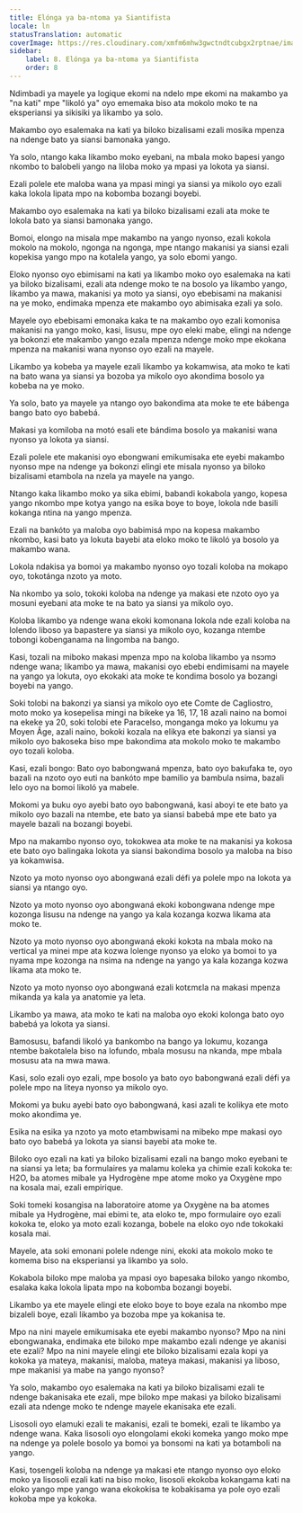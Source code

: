 ```yaml
---
title: Elónga ya ba-ntoma ya Siantifista
locale: ln
statusTranslation: automatic
coverImage: https://res.cloudinary.com/xmfm6mhw3gwctndtcubgx2rptnae/image/upload/v1741354419/small_cover_la_gran_rebelion_28716e29d2.webp
sidebar:
    label: 8. Elónga ya ba-ntoma ya Siantifista
    order: 8
---
```

Ndimbadi ya mayele ya logique ekomi na ndelo mpe ekomi na makambo ya "na kati" mpe "likoló ya" oyo ememaka biso ata mokolo moko te na eksperiansi ya sikisiki ya likambo ya solo.

Makambo oyo esalemaka na kati ya biloko bizalisami ezali mosika mpenza na ndenge bato ya siansi bamonaka yango.

Ya solo, ntango kaka likambo moko eyebani, na mbala moko bapesi yango nkombo to balobeli yango na liloba moko ya mpasi ya lokota ya siansi.

Ezali polele ete maloba wana ya mpasi mingi ya siansi ya mikolo oyo ezali kaka lokola lipata mpo na kobomba bozangi boyebi.

Makambo oyo esalemaka na kati ya biloko bizalisami ezali ata moke te lokola bato ya siansi bamonaka yango.

Bomoi, elongo na misala mpe makambo na yango nyonso, ezali kokola mokolo na mokolo, ngonga na ngonga, mpe ntango makanisi ya siansi ezali kopekisa yango mpo na kotalela yango, ya solo ebomi yango.

Eloko nyonso oyo ebimisami na kati ya likambo moko oyo esalemaka na kati ya biloko bizalisami, ezali ata ndenge moko te na bosolo ya likambo yango, likambo ya mawa, makanisi ya moto ya siansi, oyo ebebisami na makanisi na ye moko, endimaka mpenza ete makambo oyo abimisaka ezali ya solo.

Mayele oyo ebebisami emonaka kaka te na makambo oyo ezali komonisa makanisi na yango moko, kasi, lisusu, mpe oyo eleki mabe, elingi na ndenge ya bokonzi ete makambo yango ezala mpenza ndenge moko mpe ekokana mpenza na makanisi wana nyonso oyo ezali na mayele.

Likambo ya kobeba ya mayele ezali likambo ya kokamwisa, ata moko te kati na bato wana ya siansi ya bozoba ya mikolo oyo akondima bosolo ya kobeba na ye moko.

Ya solo, bato ya mayele ya ntango oyo bakondima ata moke te ete bábenga bango bato oyo babebá.

Makasi ya komiloba na motó esali ete bándima bosolo ya makanisi wana nyonso ya lokota ya siansi.

Ezali polele ete makanisi oyo ebongwani emikumisaka ete eyebi makambo nyonso mpe na ndenge ya bokonzi elingi ete misala nyonso ya biloko bizalisami etambola na nzela ya mayele na yango.

Ntango kaka likambo moko ya sika ebimi, babandi kokabola yango, kopesa yango nkombo mpe kotya yango na esika boye to boye, lokola nde basili kokanga ntina na yango mpenza.

Ezali na bankóto ya maloba oyo babimisá mpo na kopesa makambo nkombo, kasi bato ya lokuta bayebi ata eloko moko te likoló ya bosolo ya makambo wana.

Lokola ndakisa ya bomoi ya makambo nyonso oyo tozali koloba na mokapo oyo, tokotánga nzoto ya moto.

Na nkombo ya solo, tokoki koloba na ndenge ya makasi ete nzoto oyo ya mosuni eyebani ata moke te na bato ya siansi ya mikolo oyo.

Koloba likambo ya ndenge wana ekoki komonana lokola nde ezali koloba na lolendo liboso ya bapastere ya siansi ya mikolo oyo, kozanga ntembe tobongi kobenganama na lingomba na bango.

Kasi, tozali na miboko makasi mpenza mpo na koloba likambo ya nsɔmɔ ndenge wana; likambo ya mawa, makanisi oyo ebebi endimisami na mayele na yango ya lokuta, oyo ekokaki ata moke te kondima bosolo ya bozangi boyebi na yango.

Soki tolobi na bakonzi ya siansi ya mikolo oyo ete Comte de Cagliostro, moto moko ya kosepelisa mingi na bikeke ya 16, 17, 18 azali naino na bomoi na ekeke ya 20, soki tolobi ete Paracelso, monganga moko ya lokumu ya Moyen Âge, azali naino, bokoki kozala na elikya ete bakonzi ya siansi ya mikolo oyo bakoseka biso mpe bakondima ata mokolo moko te makambo oyo tozali koloba.

Kasi, ezali bongo: Bato oyo babongwaná mpenza, bato oyo bakufaka te, oyo bazali na nzoto oyo euti na bankóto mpe bamilio ya bambula nsima, bazali lelo oyo na bomoi likoló ya mabele.

Mokomi ya buku oyo ayebi bato oyo babongwaná, kasi aboyi te ete bato ya mikolo oyo bazali na ntembe, ete bato ya siansi babebá mpe ete bato ya mayele bazali na bozangi boyebi.

Mpo na makambo nyonso oyo, tokokwea ata moke te na makanisi ya kokosa ete bato oyo balingaka lokota ya siansi bakondima bosolo ya maloba na biso ya kokamwisa.

Nzoto ya moto nyonso oyo abongwaná ezali défi ya polele mpo na lokota ya siansi ya ntango oyo.

Nzoto ya moto nyonso oyo abongwaná ekoki kobongwana ndenge mpe kozonga lisusu na ndenge na yango ya kala kozanga kozwa likama ata moko te.

Nzoto ya moto nyonso oyo abongwaná ekoki kokɔta na mbala moko na vertical ya minei mpe ata kozwa lolenge nyonso ya eloko ya bomoi to ya nyama mpe kozonga na nsima na ndenge na yango ya kala kozanga kozwa likama ata moko te.

Nzoto ya moto nyonso oyo abongwaná ezali kotɛmɛla na makasi mpenza mikanda ya kala ya anatomie ya leta.

Likambo ya mawa, ata moko te kati na maloba oyo ekoki kolonga bato oyo babebá ya lokota ya siansi.

Bamosusu, bafandi likoló ya bankombo na bango ya lokumu, kozanga ntembe bakotalela biso na lofundo, mbala mosusu na nkanda, mpe mbala mosusu ata na mwa mawa.

Kasi, solo ezali oyo ezali, mpe bosolo ya bato oyo babongwaná ezali défi ya polele mpo na liteya nyonso ya mikolo oyo.

Mokomi ya buku ayebi bato oyo babongwaná, kasi azali te kolikya ete moto moko akondima ye.

Esika na esika ya nzoto ya moto etambwisami na mibeko mpe makasi oyo bato oyo babebá ya lokota ya siansi bayebi ata moke te.

Biloko oyo ezali na kati ya biloko bizalisami ezali na bango moko eyebani te na siansi ya leta; ba formulaires ya malamu koleka ya chimie ezali kokoka te: H2O, ba atomes mibale ya Hydrogène mpe atome moko ya Oxygène mpo na kosala mai, ezali empirique.

Soki tomeki kosangisa na laboratoire atome ya Oxygène na ba atomes mibale ya Hydrogène, mai ebimi te, ata eloko te, mpo formulaire oyo ezali kokoka te, eloko ya moto ezali kozanga, bobele na eloko oyo nde tokokaki kosala mai.

Mayele, ata soki emonani polele ndenge nini, ekoki ata mokolo moko te komema biso na eksperiansi ya likambo ya solo.

Kokabola biloko mpe maloba ya mpasi oyo bapesaka biloko yango nkombo, esalaka kaka lokola lipata mpo na kobomba bozangi boyebi.

Likambo ya ete mayele elingi ete eloko boye to boye ezala na nkombo mpe bizaleli boye, ezali likambo ya bozoba mpe ya kokanisa te.

Mpo na nini mayele emikumisaka ete eyebi makambo nyonso? Mpo na nini ebongwanaka, endimaka ete biloko mpe makambo ezali ndenge ye akanisi ete ezali? Mpo na nini mayele elingi ete biloko bizalisami ezala kopi ya kokoka ya mateya, makanisi, maloba, mateya makasi, makanisi ya liboso, mpe makanisi ya mabe na yango nyonso?

Ya solo, makambo oyo esalemaka na kati ya biloko bizalisami ezali te ndenge bakanisaka ete ezali, mpe biloko mpe makasi ya biloko bizalisami ezali ata ndenge moko te ndenge mayele ekanisaka ete ezali.

Lisosoli oyo elamuki ezali te makanisi, ezali te bomeki, ezali te likambo ya ndenge wana. Kaka lisosoli oyo elongolami ekoki komeka yango moko mpe na ndenge ya polele bosolo ya bomoi ya bonsomi na kati ya botamboli na yango.

Kasi, tosengeli koloba na ndenge ya makasi ete ntango nyonso oyo eloko moko ya lisosoli ezali kati na biso moko, lisosoli ekokoba kokangama kati na eloko yango mpe yango wana ekokokisa te kobakisama ya pole oyo ezali kokoba mpe ya kokoka.

